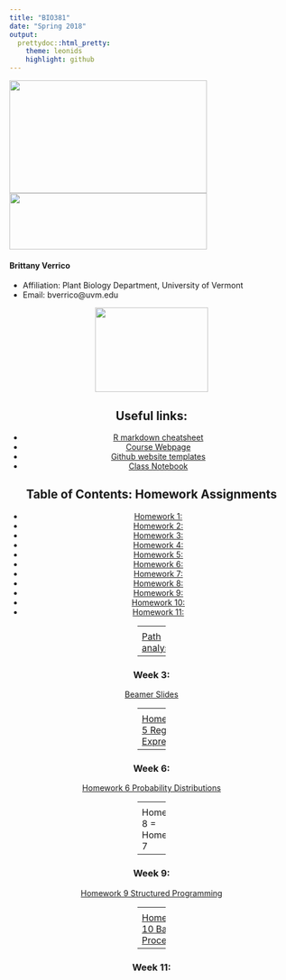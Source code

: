 ```yaml
---
title: "BIO381"
date: "Spring 2018"
output: 
  prettydoc::html_pretty:
    theme: leonids
    highlight: github
---
```

<img src="IMG_0782.jpg" width="350" height="200" /> <img src="IMG_6668.jpg" width="350" height="100" />

#### Brittany Verrico

* Affiliation: Plant Biology Department, University of Vermont 
* Email: bverrico@uvm.edu 

<center> <img src="dnarep.jpg" width="200" height="150" /> <center>

## Useful links:
* [R markdown cheatsheet](https://www.rstudio.com/wp-content/uploads/2015/02/rmarkdown-cheatsheet.pdf)
* [Course Webpage](https://gotellilab.github.io/Bio381/) 
* [Github website templates](https://github.com/jekyll/jekyll/wiki/Themes) 
* [Class Notebook](https://github.com/BMVerrico/Bio381_ComputationalBiology/blob/master/LabNotebook.Rmd)

## Table of Contents: Homework Assignments
* [Homework 1: ](#id-section1)
* [Homework 2: ](#id-section2)
* [Homework 3: ](#id-section3)
* [Homework 4: ](#id-section4)
* [Homework 5: ](#id-section5)
* [Homework 6: ](#id-section6) 
* [Homework 7: ](#id-section7)
* [Homework 8: ](#id-section8)
* [Homework 9: ](#id-section9)
* [Homework 10: ](#id-section10)
* [Homework 11: ](#id-section11)

------
<div id='id-section1'/>
### Week 1:

[Webpage]([https://bmverrico.github.io/Bio381_ComputationalBiology/#id-section1)

[GitHub]([https://github.com/BMVerrico/)

------
<div id='id-section2'/>
### Week 2:    

[Path analyses](pathAnalysis1.html)

------
<div id='id-section3'/>
### Week 3: 

[Beamer Slides](Homework3.pdf)

------
<div id='id-section4'/>
### Week 4:    

[Homework 4 R code](Homework4.html)

------
<div id='id-section5'/>   
### Week 5: 
   
[Homework 5 Regular Expressions](Homework5.html)

------
<div id='id-section6'/>   

### Week 6: 

[Homework 6 Probability Distributions](Homework6.html)

------
<div id='id-section7'/>
### Week 7: 

[Homework 7 Creating fake data to test hypotheses](Homework7.html)

------
<div id='id-section8'/>
### Week 8:  

Homework 8 = Homework 7

------
<div id='id-section9'/>
### Week 9: 

[Homework 9 Structured Programming](Homework9.html)

------
<div id='id-section10'/>
### Week 10:    

[Homework 10 Batch Processing](Homework10.html)

------
<div id='id-section11'/>
### Week 11: 